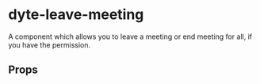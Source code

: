 # dyte-leave-meeting

A component which allows you to leave a meeting or
end meeting for all, if you have the permission.

## Props

<PropsTable of="dyte-leave-meeting" />
